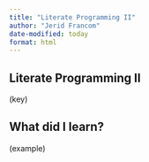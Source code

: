 ```yaml
---
title: "Literate Programming II"
author: "Jerid Francom"
date-modified: today
format: html
---
```


## Literate Programming II

(key)

## What did I learn?

(example)
